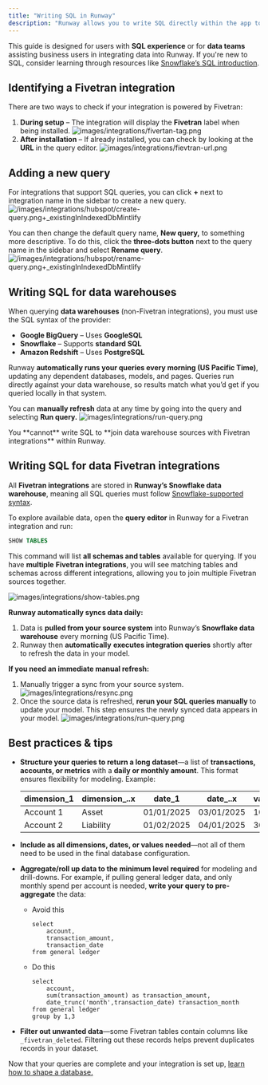 ```yaml
---
title: "Writing SQL in Runway"
description: "Runway allows you to write SQL directly within the app to pull, shape, and transform data based on your needs. This feature is available for integrations using one of our supported data warehouses or any of our Fivetran integrations."
---
```


This guide is designed for users with **SQL experience** or for **data teams** assisting business users in integrating data into Runway. If you're new to SQL, consider learning through resources like [Snowflake’s SQL introduction](https://docs.snowflake.com/en/learn-tutorials).

## Identifying a Fivetran integration

There are two ways to check if your integration is powered by Fivetran:

1. **During setup** – The integration will display the **Fivetran** label when being installed.
   ![images/integrations/fivertan-tag.png](/images/integrations/fivertan-tag.png)
2. **After installation** – If already installed, you can check by looking at the **URL** in the query editor.
   ![images/integrations/fievtran-url.png](/images/integrations/fievtran-url.png)

## Adding a new query

For integrations that support SQL queries, you can click **\+** next to integration name in the sidebar to create a new query.
![/images/integrations/hubspot/create-query.png\+\_existingInIndexedDbMintlify](/images/integrations/hubspot/create-query.png)

You can then change the default query name, **New query,** to something more descriptive. To do this, click the **three-dots button** next to the query name in the sidebar and select **Rename query**.
![/images/integrations/hubspot/rename-query.png\+\_existingInIndexedDbMintlify](/images/integrations/hubspot/rename-query.png)

## Writing SQL for data warehouses

When querying **data warehouses** (non-Fivetran integrations), you must use the SQL syntax of the provider:

- **Google BigQuery** – Uses **GoogleSQL**
- **Snowflake** – Supports **standard SQL**
- **Amazon Redshift** – Uses **PostgreSQL**

Runway **automatically runs your queries every morning (US Pacific Time)**, updating any dependent databases, models, and pages. Queries run directly against your data warehouse, so results match what you’d get if you queried locally in that system.

You can **manually refresh** data at any time by going into the query and selecting **Run query.**
![images/integrations/run-query.png](/images/integrations/run-query.png)

<Warning>
  You **cannot** write SQL to **join data warehouse sources with Fivetran integrations** within Runway.
</Warning>

## Writing SQL for data Fivetran integrations

All **Fivetran integrations** are stored in **Runway’s Snowflake data warehouse**, meaning all SQL queries must follow [Snowflake-supported syntax](https://docs.snowflake.com/en/guides-overview-queries).

To explore available data, open the **query editor** in Runway for a Fivetran integration and run:

```sql
SHOW TABLES
```

This command will list **all schemas and tables** available for querying. If you have **multiple** **Fivetran integrations**, you will see matching tables and schemas across different integrations, allowing you to join multiple Fivetran sources together.

![images/integrations/show-tables.png](/images/integrations/show-tables.png)

**Runway automatically syncs data daily:**

1. Data is **pulled from your source system** into Runway’s **Snowflake data warehouse** every morning (US Pacific Time).
2. Runway then **automatically** **executes integration queries** shortly after to refresh the data in your model.

**If you need an immediate manual refresh:**

1. Manually trigger a sync from your source system.
   ![images/integrations/resync.png](/images/integrations/resync.png)
2. Once the source data is refreshed, **rerun your SQL queries manually** to update your model. This step ensures the newly synced data appears in your model.
   ![images/integrations/run-query.png](/images/integrations/run-query.png)

## Best practices & tips

- **Structure your queries to return a long dataset**—a list of **transactions, accounts, or metrics** with a **daily or monthly amount**. This format ensures flexibility for modeling. Example:

  | dimension_1 | dimension\_..x | date_1     | date\_..x  | value_1 | value\_..x |
  | ----------- | -------------- | ---------- | ---------- | ------- | ---------- |
  | Account 1   | Asset          | 01/01/2025 | 03/01/2025 | 10      | 20         |
  | Account 2   | Liability      | 01/02/2025 | 04/01/2025 | 30      | 40         |
- **Include as all dimensions, dates, or values needed**—not all of them need to be used in the final database configuration.
- **Aggregate/roll up data to the minimum level required** for modeling and drill-downs. For example, if pulling general ledger data, and only monthly spend per account is needed, **write your query to pre-aggregate** the data:
  - Avoid this

    ```
    select
    	account,
    	transaction_amount,
    	transaction_date
    from general ledger
    
    ```
  - Do this

    ```
    select
    	account,
    	sum(transaction_amount) as transaction_amount,
    	date_trunc('month',transaction_date) transaction_month
    from general ledger
    group by 1,3
    
    ```
- **Filter out unwanted data**—some Fivetran tables contain columns like `_fivetran_deleted`. Filtering out these records helps prevent duplicates records in your dataset.

Now that your queries are complete and your integration is set up, [learn how to shape a database.](https://docs.runway.com/concepts/databases/databases-basics#configuring-a-database)